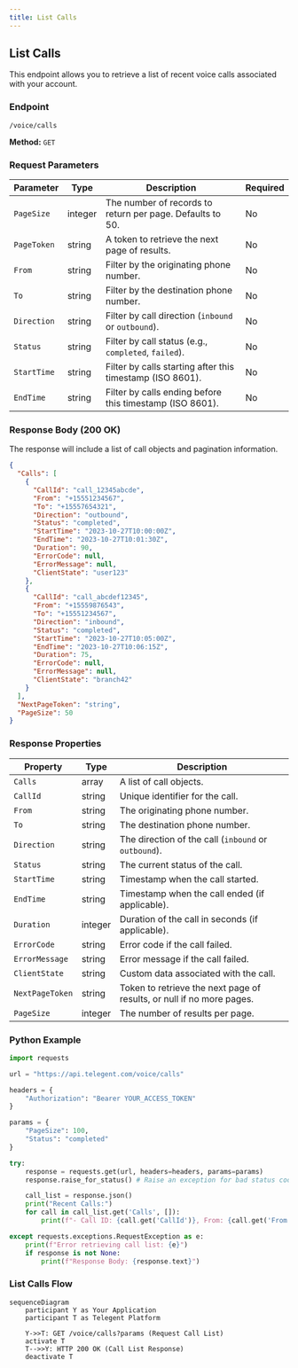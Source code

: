 ```yaml
---
title: List Calls
---
```


## List Calls

This endpoint allows you to retrieve a list of recent voice calls associated with your account.

### Endpoint

`/voice/calls`

**Method:** `GET`

### Request Parameters

| Parameter   | Type    | Description                                     | Required |
|-------------|---------|-------------------------------------------------|----------|
| `PageSize`  | integer | The number of records to return per page. Defaults to 50. | No       |
| `PageToken` | string  | A token to retrieve the next page of results.     | No       |
| `From`      | string  | Filter by the originating phone number.         | No       |
| `To`        | string  | Filter by the destination phone number.         | No       |
| `Direction` | string  | Filter by call direction (`inbound` or `outbound`). | No       |
| `Status`    | string  | Filter by call status (e.g., `completed`, `failed`). | No       |
| `StartTime` | string  | Filter by calls starting after this timestamp (ISO 8601). | No       |
| `EndTime`   | string  | Filter by calls ending before this timestamp (ISO 8601). | No       |

### Response Body (200 OK)

The response will include a list of call objects and pagination information.

```json
{
  "Calls": [
    {
      "CallId": "call_12345abcde",
      "From": "+15551234567",
      "To": "+15557654321",
      "Direction": "outbound",
      "Status": "completed",
      "StartTime": "2023-10-27T10:00:00Z",
      "EndTime": "2023-10-27T10:01:30Z",
      "Duration": 90,
      "ErrorCode": null,
      "ErrorMessage": null,
      "ClientState": "user123"
    },
    {
      "CallId": "call_abcdef12345",
      "From": "+15559876543",
      "To": "+15551234567",
      "Direction": "inbound",
      "Status": "completed",
      "StartTime": "2023-10-27T10:05:00Z",
      "EndTime": "2023-10-27T10:06:15Z",
      "Duration": 75,
      "ErrorCode": null,
      "ErrorMessage": null,
      "ClientState": "branch42"
    }
  ],
  "NextPageToken": "string",
  "PageSize": 50
}
```

### Response Properties

| Property        | Type    | Description                                  |
|-----------------|---------|----------------------------------------------|
| `Calls`         | array   | A list of call objects.                      |
| `CallId`        | string  | Unique identifier for the call.              |
| `From`          | string  | The originating phone number.                |
| `To`            | string  | The destination phone number.                |
| `Direction`     | string  | The direction of the call (`inbound` or `outbound`). |
| `Status`        | string  | The current status of the call.              |
| `StartTime`     | string  | Timestamp when the call started.             |
| `EndTime`       | string  | Timestamp when the call ended (if applicable). |
| `Duration`      | integer | Duration of the call in seconds (if applicable). |
| `ErrorCode`     | string  | Error code if the call failed.               |
| `ErrorMessage`  | string  | Error message if the call failed.            |
| `ClientState`   | string  | Custom data associated with the call.        |
| `NextPageToken` | string  | Token to retrieve the next page of results, or null if no more pages. |
| `PageSize`      | integer | The number of results per page.              |

### Python Example

```python
import requests

url = "https://api.telegent.com/voice/calls"

headers = {
    "Authorization": "Bearer YOUR_ACCESS_TOKEN"
}

params = {
    "PageSize": 100,
    "Status": "completed"
}

try:
    response = requests.get(url, headers=headers, params=params)
    response.raise_for_status() # Raise an exception for bad status codes

    call_list = response.json()
    print("Recent Calls:")
    for call in call_list.get('Calls', []):
        print(f"- Call ID: {call.get('CallId')}, From: {call.get('From')}, To: {call.get('To')}, Status: {call.get('Status')}")

except requests.exceptions.RequestException as e:
    print(f"Error retrieving call list: {e}")
    if response is not None:
        print(f"Response Body: {response.text}")
```

### List Calls Flow

```mermaid
sequenceDiagram
    participant Y as Your Application
    participant T as Telegent Platform

    Y->>T: GET /voice/calls?params (Request Call List)
    activate T
    T-->>Y: HTTP 200 OK (Call List Response)
    deactivate T
``` 